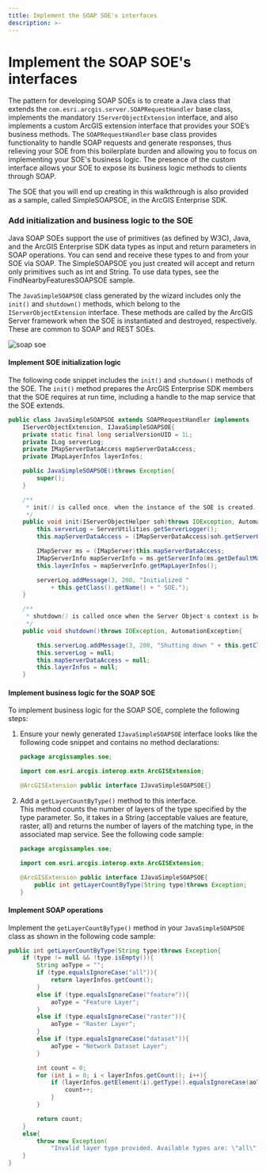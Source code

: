 ```yaml
---
title: Implement the SOAP SOE's interfaces
description: >-
---
```


# Implement the SOAP SOE's interfaces

The pattern for developing SOAP SOEs is to create a Java class that extends the `com.esri.arcgis.server.SOAPRequestHandler` base class, implements the mandatory `IServerObjectExtension` interface, and also implements a custom ArcGIS extension interface that provides your SOE’s business methods. The `SOAPRequestHandler` base class provides functionality to handle SOAP requests and generate responses, thus relieving your SOE from this boilerplate burden and allowing you to focus on implementing your SOE's business logic. The presence of the custom interface allows your SOE to expose its business logic methods to clients through SOAP.  

The SOE that you will end up creating in this walkthrough is also provided as a sample, called SimpleSOAPSOE, in the ArcGIS Enterprise SDK.


### Add initialization and business logic to the SOE

Java SOAP SOEs support the use of primitives (as defined by W3C), Java, and the ArcGIS Enterprise SDK data types as input and return parameters in SOAP operations. You can send and receive these types to and from your SOE via SOAP. The SimpleSOAPSOE you just created will accept and return only primitives such as int and String. To use data types, see the FindNearbyFeaturesSOAPSOE sample.

The `JavaSimpleSOAPSOE` class generated by the wizard includes only the `init()` and `shutdown()` methods, which belong to the `IServerObjectExtension` interface. These methods are called by the ArcGIS Server framework when the SOE is instantiated and destroyed, respectively. These are common to SOAP and REST SOEs.

![](./bitmaps/f9506688-47e4-40d4-9b5f-6fbb1ee998b94.png "soap soe")

#### Implement SOE initialization logic

The following code snippet includes the `init()` and `shutdown()` methods of the SOE. The `init()` method prepares the ArcGIS Enterprise SDK members that the SOE requires at run time, including a handle to the map service that the SOE extends.

```java
public class JavaSimpleSOAPSOE extends SOAPRequestHandler implements
    IServerObjectExtension, IJavaSimpleSOAPSOE{
    private static final long serialVersionUID = 1L;
    private ILog serverLog;
    private IMapServerDataAccess mapServerDataAccess;
    private IMapLayerInfos layerInfos;

    public JavaSimpleSOAPSOE()throws Exception{
        super();
    }

    /**
     * init() is called once, when the instance of the SOE is created.
     */
    public void init(IServerObjectHelper soh)throws IOException, AutomationException{
        this.serverLog = ServerUtilities.getServerLogger();
        this.mapServerDataAccess = (IMapServerDataAccess)soh.getServerObject();

        IMapServer ms = (IMapServer)this.mapServerDataAccess;
        IMapServerInfo mapServerInfo = ms.getServerInfo(ms.getDefaultMapName());
        this.layerInfos = mapServerInfo.getMapLayerInfos();

		serverLog.addMessage(3, 200, "Initialized "
			+ this.getClass().getName() + " SOE.");
    }

    /**
     * shutdown() is called once when the Server Object's context is being shut down and is about to go away.
     */
    public void shutdown()throws IOException, AutomationException{

		this.serverLog.addMessage(3, 200, "Shutting down " + this.getClass().getName() + " SOE.");
        this.serverLog = null;
        this.mapServerDataAccess = null;		
		this.layerInfos = null;
    }
```

#### Implement business logic for the SOAP SOE

To implement business logic for the SOAP SOE, complete the following steps:

1.  Ensure your newly generated `IJavaSimpleSOAPSOE` interface looks like the following code snippet and contains no method declarations:

    ```java
    package arcgissamples.soe;

    import com.esri.arcgis.interop.extn.ArcGISExtension;

    @ArcGISExtension public interface IJavaSimpleSOAPSOE{}
    ```

2.  Add a `getLayerCountByType()` method to this interface.  
    This method counts the number of layers of the type specified by the type parameter. So, it takes in a String (acceptable values are feature, raster, all) and returns the number of layers of the matching type, in the associated map service. See the following code sample:

    ```java
    package arcgissamples.soe;

    import com.esri.arcgis.interop.extn.ArcGISExtension;

    @ArcGISExtension public interface IJavaSimpleSOAPSOE{
        public int getLayerCountByType(String type)throws Exception;
    }
    ```

#### Implement SOAP operations

Implement the `getLayerCountByType()` method in your `JavaSimpleSOAPSOE` class as shown in the following code sample: 

```java
public int getLayerCountByType(String type)throws Exception{
    if (type != null && !type.isEmpty()){
        String aoType = "";
        if (type.equalsIgnoreCase("all")){
            return layerInfos.getCount();
        }
        else if (type.equalsIgnoreCase("feature")){
            aoType = "Feature Layer";
        }
        else if (type.equalsIgnoreCase("raster")){
            aoType = "Raster Layer";
        }
        else if (type.equalsIgnoreCase("dataset")){
            aoType = "Network Dataset Layer";
        }

        int count = 0;
        for (int i = 0; i < layerInfos.getCount(); i++){
            if (layerInfos.getElement(i).getType().equalsIgnoreCase(aoType)){
                count++;
            }
        }

        return count;
    }
    else{
        throw new Exception(
            "Invalid layer type provided. Available types are: \"all\", \"feature\", \"raster\", \"dataset\".");
    }
}
```

